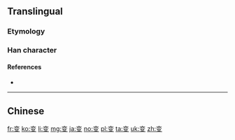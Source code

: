 {{also|変}}

==Translingual==
{{Han simplified forms|變|変|变}}

===Etymology===
{{Han simp|變|f=䜌|t=亦|f2=攵|t2=又}}

===Han character===
{{Han char|rn=29|rad=又|as=06|sn=8|four=00407|canj=YCE|ids=⿱亦又}}

====References====
* {{Han ref|kx=0166.071|hdz=10397.010|uh=53D8|ud=21464}}

----

==Chinese==
{{zh-see|變}}

[[fr:变]]
[[ko:变]]
[[li:变]]
[[mg:变]]
[[ja:变]]
[[no:变]]
[[pl:变]]
[[ta:变]]
[[uk:变]]
[[zh:变]]